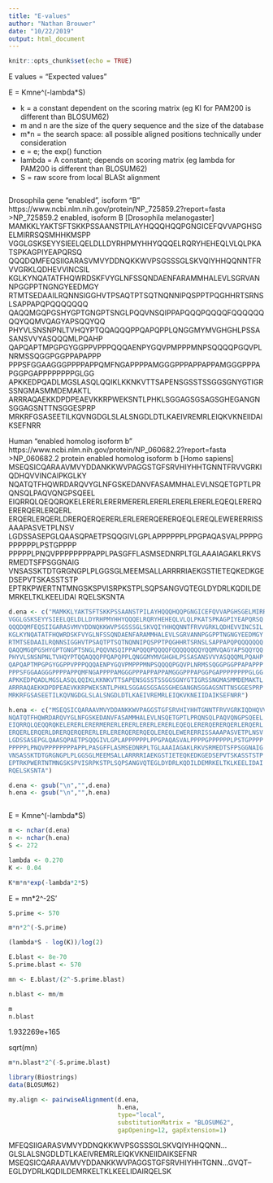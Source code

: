 ```yaml
---
title: "E-values"
author: "Nathan Brouwer"
date: "10/22/2019"
output: html_document
---
```


```r
knitr::opts_chunk$set(echo = TRUE)
```




E values = "Expected values"


E = Kmne^(-lambda*S)

* k = a constant dependent on the scoring matrix (eg KI for PAM200 is different than BLOSUM62)
* m and n are the size of the query sequence and the size of the database
* m*n = the search space: all possible aligned positions technically under consideration
* e = e; the exp() function
* lambda = A constant; depends on scoring matrix (eg lambda for PAM200 is different than BLOSUM62)
* S = raw score from local BLASt alignment

```r

```



Drosophila gene “enabled”, isoform “B”
https://www.ncbi.nlm.nih.gov/protein/NP_725859.2?report=fasta
>NP_725859.2 enabled, isoform B [Drosophila melanogaster]
MAMKKLYAKTSFTSKKPSSAANSTPILAYHQQQHQQPGNGICEFQVVAPGHSGELMIRRSQSMHHKMSPP
VGGLGSKSEYYSIEELQELDLLDYRHPMYHHYQQQELRQRYHEHEQLVLQLPKATSPKAGPIYEAPQRSQ
QQQDQMFEQSIIGARASVMVYDDNQKKWVPSGSSSGLSKVQIYHHQQNNTFRVVGRKLQDHEVVINCSIL
KGLKYNQATATFHQWRDSKFVYGLNFSSQNDAENFARAMMHALEVLSGRVANNPGGPPTNGNGYEEDMGY
RTMTSEDAAILRQNNSIGGHVTPSAQTPTSQTNQNNIPQSPPTPQGHHRTSRNSLSAPPAPQPQQQQQQQ
QAQQMGQPGSHYGPTGNGPTSNGLPQQVNSQIPPAPQQQPQQQQFQQQQQQQQYQQMVQAGYAPSQQYQQ
PHYVLSNSNPNLTVHQYPTQQAQQQPPQAPQPPLQNGGMYMVGHGHLPSSASANSVVYASQQQMLPQAHP
QAPQAPTMPGPGYGGPPVPPPQQQAENPYGQVPMPPPMNPSQQQQPGQVPLNRMSSQGGPGGPPAPAPPP
PPPSFGGAAGGGPPPPAPPQMFNGAPPPPAMGGGPPPAPPAPPAMGGGPPPAPGGPGAPPPPPPPPGLGG
APKKEDPQADLMGSLASQLQQIKLKKNKVTTSAPENSGSSTSSGGSGNYGTIGRSSNGMASMMDEMAKTL
ARRRAQAEKKDPDPEAEVKKRPWEKSNTLPHKLSGGAGSGSAGSGHEGANGNSGGAGSNTTNSGGESPRP
MRKRFGSASEETILKQVNGDGLSLALSNGDLDTLKAEIVREMRLEIQKVKNEIIDAIKSEFNRR


Human “enabled homolog isoform b”
https://www.ncbi.nlm.nih.gov/protein/NP_060682.2?report=fasta
>NP_060682.2 protein enabled homolog isoform b [Homo sapiens]
MSEQSICQARAAVMVYDDANKKWVPAGGSTGFSRVHIYHHTGNNTFRVVGRKIQDHQVVINCAIPKGLKY
NQATQTFHQWRDARQVYGLNFGSKEDANVFASAMMHALEVLNSQETGPTLPRQNSQLPAQVQNGPSQEEL
EIQRRQLQEQQRQKELERERLERERMERERLERERLERERLERERLEQEQLERERQERERQERLERQERL
ERQERLERQERLDRERQERQERERLERLERERQERERQEQLEREQLEWERERRISSAAAPASVETPLNSV
LGDSSASEPGLQAASQPAETPSQQGIVLGPLAPPPPPPLPPGPAQASVALPPPPGPPPPPPLPSTGPPPP
PPPPPLPNQVPPPPPPPPAPPLPASGFFLASMSEDNRPLTGLAAAIAGAKLRKVSRMEDTSFPSGGNAIG
VNSASSKTDTGRGNGPLPLGGSGLMEEMSALLARRRRIAEKGSTIETEQKEDKGEDSEPVTSKASSTSTP
EPTRKPWERTNTMNGSKSPVISRPKSTPLSQPSANGVQTEGLDYDRLKQDILDEMRKELTKLKEELIDAI
RQELSKSNTA





```r
d.ena <- c("MAMKKLYAKTSFTSKKPSSAANSTPILAYHQQQHQQPGNGICEFQVVAPGHSGELMIRRSQSMHHKMSPP
VGGLGSKSEYYSIEELQELDLLDYRHPMYHHYQQQELRQRYHEHEQLVLQLPKATSPKAGPIYEAPQRSQ
QQQDQMFEQSIIGARASVMVYDDNQKKWVPSGSSSGLSKVQIYHHQQNNTFRVVGRKLQDHEVVINCSIL
KGLKYNQATATFHQWRDSKFVYGLNFSSQNDAENFARAMMHALEVLSGRVANNPGGPPTNGNGYEEDMGY
RTMTSEDAAILRQNNSIGGHVTPSAQTPTSQTNQNNIPQSPPTPQGHHRTSRNSLSAPPAPQPQQQQQQQ
QAQQMGQPGSHYGPTGNGPTSNGLPQQVNSQIPPAPQQQPQQQQFQQQQQQQQYQQMVQAGYAPSQQYQQ
PHYVLSNSNPNLTVHQYPTQQAQQQPPQAPQPPLQNGGMYMVGHGHLPSSASANSVVYASQQQMLPQAHP
QAPQAPTMPGPGYGGPPVPPPQQQAENPYGQVPMPPPMNPSQQQQPGQVPLNRMSSQGGPGGPPAPAPPP
PPPSFGGAAGGGPPPPAPPQMFNGAPPPPAMGGGPPPAPPAPPAMGGGPPPAPGGPGAPPPPPPPPGLGG
APKKEDPQADLMGSLASQLQQIKLKKNKVTTSAPENSGSSTSSGGSGNYGTIGRSSNGMASMMDEMAKTL
ARRRAQAEKKDPDPEAEVKKRPWEKSNTLPHKLSGGAGSGSAGSGHEGANGNSGGAGSNTTNSGGESPRP
MRKRFGSASEETILKQVNGDGLSLALSNGDLDTLKAEIVREMRLEIQKVKNEIIDAIKSEFNRR")

h.ena <- c("MSEQSICQARAAVMVYDDANKKWVPAGGSTGFSRVHIYHHTGNNTFRVVGRKIQDHQVVINCAIPKGLKY
NQATQTFHQWRDARQVYGLNFGSKEDANVFASAMMHALEVLNSQETGPTLPRQNSQLPAQVQNGPSQEEL
EIQRRQLQEQQRQKELERERLERERMERERLERERLERERLERERLEQEQLERERQERERQERLERQERL
ERQERLERQERLDRERQERQERERLERLERERQERERQEQLEREQLEWERERRISSAAAPASVETPLNSV
LGDSSASEPGLQAASQPAETPSQQGIVLGPLAPPPPPPLPPGPAQASVALPPPPGPPPPPPLPSTGPPPP
PPPPPLPNQVPPPPPPPPAPPLPASGFFLASMSEDNRPLTGLAAAIAGAKLRKVSRMEDTSFPSGGNAIG
VNSASSKTDTGRGNGPLPLGGSGLMEEMSALLARRRRIAEKGSTIETEQKEDKGEDSEPVTSKASSTSTP
EPTRKPWERTNTMNGSKSPVISRPKSTPLSQPSANGVQTEGLDYDRLKQDILDEMRKELTKLKEELIDAI
RQELSKSNTA")
```

```r
d.ena <- gsub("\n","",d.ena)
h.ena <- gsub("\n","",h.ena)
```

```r

```


E = Kmne^(-lambda*S)

```r

m <- nchar(d.ena)
n <- nchar(h.ena)
S <- 272

lambda <- 0.270
K <- 0.04

K*m*n*exp(-lambda*2*S)

```




E = mn*2^-2S'
```r
S.prime <- 570

m*n*2^(-S.prime)
```






```r
(lambda*S - log(K))/log(2)
```



```r
E.blast <- 8e-70
S.prime.blast <- 570

mn <- E.blast/(2^-S.prime.blast)

n.blast <- mn/m

m
n.blast
```
1.932269e+165

sqrt(mn)


```r
m*n.blast*2^(-S.prime.blast)
```









```r
library(Biostrings)
data(BLOSUM62)
```


```r
my.align <- pairwiseAlignment(d.ena, 
                              h.ena, 
                              type="local", 
                              substitutionMatrix = "BLOSUM62",
                              gapOpening=12, gapExtension=1)

```

MFEQSIIGARASVMVYDDNQKKWVPSGSSSGLSKVQIYHHQQNN...GLSLALSNGDLDTLKAEIVREMRLEIQKVKNEIIDAIKSEFNR
MSEQSICQARAAVMVYDDANKKWVPAGGSTGFSRVHIYHHTGNN...GVQT--EGLDYDRLKQDILDEMRKELTKLKEELIDAIRQELSK

